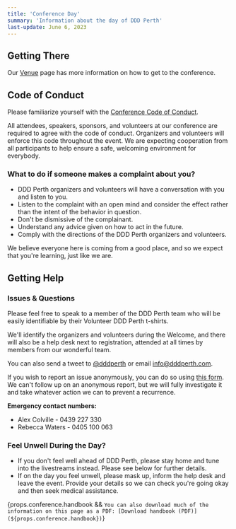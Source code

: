 ```yaml
---
title: 'Conference Day'
summary: 'Information about the day of DDD Perth'
last-update: June 6, 2023
---
```


## Getting There

Our [Venue](/venue) page has more information on how to get to the conference.

## Code of Conduct

Please familiarize yourself with the [Conference Code of Conduct](/code-of-conduct).

All attendees, speakers, sponsors, and volunteers at our conference are required to agree with the code of conduct. Organizers and volunteers will enforce this code throughout the event. We are expecting cooperation from all participants to help ensure a safe, welcoming environment for everybody.

### What to do if someone makes a complaint about you?

-   DDD Perth organizers and volunteers will have a conversation with you and listen to you.
-   Listen to the complaint with an open mind and consider the effect rather than the intent of the behavior in question.
-   Don't be dismissive of the complainant.
-   Understand any advice given on how to act in the future.
-   Comply with the directions of the DDD Perth organizers and volunteers.

We believe everyone here is coming from a good place, and so we expect that you're learning, just like we are.

## Getting Help

### Issues & Questions

Please feel free to speak to a member of the DDD Perth team who will be easily identifiable by their Volunteer DDD Perth t-shirts.

We'll identify the organizers and volunteers during the Welcome, and there will also be a help desk next to registration, attended at all times by members from our wonderful team.

You can also send a tweet to [@dddperth](https://twitter.com/dddperth) or email [info@dddperth.com](mailto:info@dddperth.com).

If you wish to report an issue anonymously, you can do so using [this form](https://forms.office.com/Pages/ResponsePage.aspx?id=8IU585acE0S9pvuDhIEiS3674sSFwiFHpg5usp1ihu5URDVGTks2N1VOQVBWWUU1VFJESDZMNlkxNSQlQCN0PWcu). We can't follow up on an anonymous report, but we will fully investigate it and take whatever action we can to prevent a recurrence.

**Emergency contact numbers:**

-   Alex Colville - 0439 227 330
-   Rebecca Waters - 0405 100 063

### Feel Unwell During the Day?

-   If you don't feel well ahead of DDD Perth, please stay home and tune into the livestreams instead. Please see below for further details.
-   If on the day you feel unwell, please mask up, inform the help desk and leave the event. Provide your details so we can check you're going okay and then seek medical assistance.

{props.conference.handbook && `You can also download much of the information on this page as a PDF: [Download handbook (PDF)](${props.conference.handbook})`}
